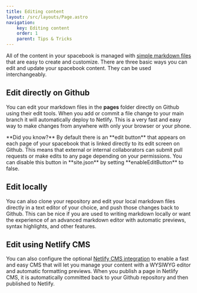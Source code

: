 ```yaml
---
title: Editing content
layout: /src/layouts/Page.astro
navigation:
    key: Editing content
    order: 1
    parent: Tips & Tricks
---
```



All of the content in your spacebook is managed with [simple markdown files](/markdown) that are easy to create and customize. There are three basic ways you can edit and update your spacebook content. They can be used interchangeably. 

## Edit directly on Github 

You can edit your markdown files in the **pages** folder directly on Github using their edit tools. When you add or commit a file change to your main branch it will automatically deploy to Netlify. This is a very fast and easy way to make changes from anywhere with only your browser or your phone.  

<Callout>
**Did you know?** By default there is an **edit button** that appears on each page of your spacebook that is linked directly to its edit screen on Github. This means that external or internal collaborators can submit pull requests or make edits to any page depending on your permissions. You can disable this button in **site.json** by setting **enableEditButton** to false.
</Callout>

## Edit locally

You can also clone your repository and edit your local markdown files directly in a text editor of your choice, and push those changes back to Github. This can be nice if you are used to writing markdown locally or want the experience of an advanced markdown editor with automatic previews, syntax highlights, and other features.

## Edit using Netlify CMS

You can also configure the optional [Netlify CMS integration](/netlifycms) to enable a fast and easy CMS that will let you manage your content with a WYSIWYG editor and automatic formatting previews. When you publish a page in Netlify CMS, it is automatically committed back to your Github repository and then published to Netlify.
